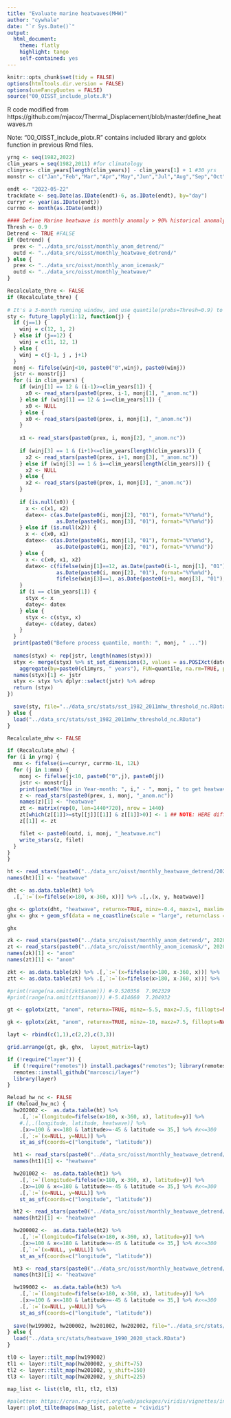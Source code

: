 ```yaml
---
title: "Evaluate marine heatwaves(MHW)"
author: "cywhale"
date: "`r Sys.Date()`"
output:
  html_document:
    theme: flatly
    highlight: tango
    self-contained: yes
---
```


```r
knitr::opts_chunk$set(tidy = FALSE)
options(htmltools.dir.version = FALSE)
options(useFancyQuotes = FALSE)
source("00_OISST_include_plotx.R")
```

R code modified from https://github.com/mjacox/Thermal_Displacement/blob/master/define_heatwaves.m

Note: "00_OISST_include_plotx.R" contains included library and gplotx function in previous Rmd files.

``` r
yrng <- seq(1982,2022)
clim_years = seq(1982,2011) #for climatology
climyrs<- clim_years[length(clim_years)] - clim_years[1] + 1 #30 yrs
monstr <- c("Jan","Feb","Mar","Apr","May","Jun","Jul","Aug","Sep","Oct","Nov","Dec")

endt <- "2022-05-22"
trackdate <- seq.Date(as.IDate(endt)-6, as.IDate(endt), by="day")
curryr <- year(as.IDate(endt))
currmo <- month(as.IDate(endt))

#### Define Marine heatwave is monthly anomaly > 90% historical anomaly
Thresh <- 0.9
Detrend <- TRUE #FALSE
if (Detrend) {
  prex <- "../data_src/oisst/monthly_anom_detrend/"
  outd <- "../data_src/oisst/monthly_heatwave_detrend/"
} else {
  prex <- "../data_src/oisst/monthly_anom_icemask/"
  outd <- "../data_src/oisst/monthly_heatwave/"
}

Recalculate_thre <- FALSE
if (Recalculate_thre) {
  
# It's a 3-month running window, and use quantile(probs=Thresh=0.9) to aggregate the window and get the threshold(percentile>0.9) value
sty <- future_lapply(1:12, function(j) {
  if (j==1) {
    winj = c(12, 1, 2)
  } else if (j==12) {
    winj = c(11, 12, 1)
  } else {
    winj = c(j-1, j , j+1)
  }
  monj <- fifelse(winj<10, paste0("0",winj), paste0(winj))
  jstr <- monstr[j]
  for (i in clim_years) {
    if (winj[1] == 12 & (i-1)>=clim_years[1]) {
      x0 <- read_stars(paste0(prex, i-1, monj[1], "_anom.nc"))
    } else if (winj[1] == 12 & i==clim_years[1]) {
      x0 <- NULL
    } else {
      x0 <- read_stars(paste0(prex, i, monj[1], "_anom.nc"))
    }
    
    x1 <- read_stars(paste0(prex, i, monj[2], "_anom.nc"))
    
    if (winj[3] == 1 & (i+1)<=clim_years[length(clim_years)]) {
      x2 <- read_stars(paste0(prex, i+1, monj[3], "_anom.nc"))
    } else if (winj[3] == 1 & i==clim_years[length(clim_years)]) {
      x2 <- NULL
    } else {
      x2 <- read_stars(paste0(prex, i, monj[3], "_anom.nc"))
    }
    
    if (is.null(x0)) {
      x <- c(x1, x2)
      datex<- c(as.Date(paste0(i, monj[2], "01"), format="%Y%m%d"),
                as.Date(paste0(i, monj[3], "01"), format="%Y%m%d"))
    } else if (is.null(x2)) {
      x <- c(x0, x1)
      datex<- c(as.Date(paste0(i, monj[1], "01"), format="%Y%m%d"),
                as.Date(paste0(i, monj[2], "01"), format="%Y%m%d"))
    } else {
      x <- c(x0, x1, x2)
      datex<- c(fifelse(winj[1]==12, as.Date(paste0(i-1, monj[1], "01"), format="%Y%m%d"), as.Date(paste0(i, monj[1], "01"), format="%Y%m%d")),
                as.Date(paste0(i, monj[2], "01"), format="%Y%m%d"),
                fifelse(winj[3]==1, as.Date(paste0(i+1, monj[3], "01"), format="%Y%m%d"), as.Date(paste0(i, monj[3], "01"), format="%Y%m%d")))
    }
    if (i == clim_years[1]) {
      styx <- x
      datey<- datex
    } else {
      styx <- c(styx, x)
      datey<- c(datey, datex)
    }
  }
  print(paste0("Before process quantile, month: ", monj, " ..."))
  
  names(styx) <- rep(jstr, length(names(styx)))
  styx <- merge(styx) %>% st_set_dimensions(3, values = as.POSIXct(datey), names = "time") %>% 
    aggregate(by=paste0(climyrs, " years"), FUN=quantile, na.rm=TRUE, probs=Thresh, names=FALSE)
  names(styx)[1] <- jstr
  styx <- styx %>% dplyr::select(jstr) %>% adrop
  return (styx)
})

  save(sty, file="../data_src/stats/sst_1982_2011mhw_threshold_nc.RData")
} else {
  load("../data_src/stats/sst_1982_2011mhw_threshold_nc.RData")
}

```
```r
Recalculate_mhw <- FALSE

if (Recalculate_mhw) {
for (i in yrng) {
  mmx <- fifelse(i==curryr, currmo-1L, 12L)
  for (j in 1:mmx) {
    monj <- fifelse(j<10, paste0("0",j), paste0(j))
    jstr <- monstr[j]
    print(paste0("Now in Year-month: ", i," - ", monj, " to get heatwave"))
    z <- read_stars(paste0(prex, i, monj, "_anom.nc"))
    names(z)[1] <- "heatwave" 
    zt <- matrix(rep(0, len=1440*720), nrow = 1440)
    zt[which(z[[1]]>=sty[[j]][[1]] & z[[1]]>0)] <- 1 ## NOTE: HERE different with ref code, add criteria: ANOMALY > 0 (for MHWs)
    z[[1]] <- zt

    filet <- paste0(outd, i, monj, "_heatwave.nc")
    write_stars(z, filet)
  }
}
}
```

``` r
ht <- read_stars(paste0("../data_src/oisst/monthly_heatwave_detrend/202204_heatwave.nc"))
names(ht)[1] <- "heatwave"

dht <- as.data.table(ht) %>% 
  .[,`:=`(x=fifelse(x>180, x-360, x))] %>% .[,.(x, y, heatwave)]

ghx <- gplotx(dht, "heatwave", returnx=TRUE, minz=-0.4, maxz=1, maxlim=180, no_coord=TRUE, legend_label="2022-04 Marine Heatwaves  ", legend_pos=c(0.65, 0.09))
ghx <- ghx + geom_sf(data = ne_coastline(scale = "large", returnclass = "sf"), color = 'darkgray', size = .3)

ghx

```
``` r
zk <- read_stars(paste0("../data_src/oisst/monthly_anom_detrend/", 2020, "02", "_anom.nc"))
zt <- read_stars(paste0("../data_src/oisst/monthly_anom_icemask/", 2020, "02", "_anom.nc"))
names(zk)[1] <- "anom"
names(zt)[1] <- "anom"

zkt <- as.data.table(zk) %>% .[,`:=`(x=fifelse(x>180, x-360, x))] %>% .[,.(x, y, anom)]
ztt <- as.data.table(zt) %>% .[,`:=`(x=fifelse(x>180, x-360, x))] %>% .[,.(x, y, anom)]

#print(range(na.omit(zkt$anom))) #-9.520356  7.962329
#print(range(na.omit(ztt$anom))) #-5.414660  7.204932

gt <- gplotx(ztt, "anom", returnx=TRUE, minz=-5.5, maxz=7.5, fillopts=NA, legend_label="2020-02 Anomaly  ", legend_pos=c(0.65, 0.09), maxlim=180)

gk <- gplotx(zkt, "anom", returnx=TRUE, minz=-10, maxz=7.5, fillopts=NA, legend_label="2020-02 Detrended Anomaly  ", legend_pos=c(0.65, 0.09), maxlim=180)

layt <- rbind(c(1,1),c(2,2),c(3,3))

grid.arrange(gt, gk, ghx,  layout_matrix=layt)
```

``` r
if (!require("layer")) {
  if (!require("remotes")) install.packages("remotes"); library(remotes)
  remotes::install_github("marcosci/layer")
  library(layer)
}

Reload_hw_nc <- FALSE
if (Reload_hw_nc) {
  hw202002 <-  as.data.table(ht) %>% 
    .[,`:=`(longitude=fifelse(x>180, x-360, x), latitude=y)] %>% 
    #.[,.(longitude, latitude, heatwave)] %>%
    .[x>=100 & x<=180 & latitude>=-45 & latitude <= 35,] %>% #x<=300
    .[,`:=`(x=NULL, y=NULL)] %>%
    st_as_sf(coords=c("longitude", "latitude"))

  ht1 <- read_stars(paste0("../data_src/oisst/monthly_heatwave_detrend/201002_heatwave.nc"))
  names(ht1)[1] <- "heatwave"

  hw201002 <-  as.data.table(ht1) %>% 
    .[,`:=`(longitude=fifelse(x>180, x-360, x), latitude=y)] %>% 
    .[x>=100 & x<=180 & latitude>=-45 & latitude <= 35,] %>% #x<=300
    .[,`:=`(x=NULL, y=NULL)] %>%
    st_as_sf(coords=c("longitude", "latitude"))

  ht2 <- read_stars(paste0("../data_src/oisst/monthly_heatwave_detrend/200002_heatwave.nc"))
  names(ht2)[1] <- "heatwave"

  hw200002 <-  as.data.table(ht2) %>% 
    .[,`:=`(longitude=fifelse(x>180, x-360, x), latitude=y)] %>% 
    .[x>=100 & x<=180 & latitude>=-45 & latitude <= 35,] %>% #x<=300
    .[,`:=`(x=NULL, y=NULL)] %>%
    st_as_sf(coords=c("longitude", "latitude"))

  ht3 <- read_stars(paste0("../data_src/oisst/monthly_heatwave_detrend/199002_heatwave.nc"))
  names(ht3)[1] <- "heatwave"

  hw199002 <-  as.data.table(ht3) %>% 
    .[,`:=`(longitude=fifelse(x>180, x-360, x), latitude=y)] %>% 
    .[x>=100 & x<=180 & latitude>=-45 & latitude <= 35,] %>% #x<=300
    .[,`:=`(x=NULL, y=NULL)] %>%
    st_as_sf(coords=c("longitude", "latitude"))
  
  save(hw199002, hw200002, hw201002, hw202002, file="../data_src/stats/heatwave_1990_2020_stack.RData")
} else {
  load("../data_src/stats/heatwave_1990_2020_stack.RData")
}

tl0 <- layer::tilt_map(hw199002)
tl1 <- layer::tilt_map(hw200002, y_shift=75)
tl2 <- layer::tilt_map(hw201002, y_shift=150)
tl3 <- layer::tilt_map(hw202002, y_shift=225)

map_list <- list(tl0, tl1, tl2, tl3)

```
``` r
#palettem: https://cran.r-project.org/web/packages/viridis/vignettes/intro-to-viridis.html
layer::plot_tiltedmaps(map_list, palette = "cividis")
```


